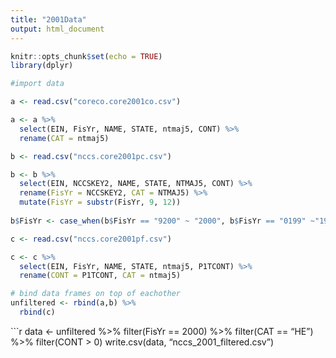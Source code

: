 ```yaml
---
title: "2001Data"
output: html_document
---
```


```r
knitr::opts_chunk$set(echo = TRUE)
library(dplyr)
```

```r
#import data

a <- read.csv("coreco.core2001co.csv")

a <- a %>%
  select(EIN, FisYr, NAME, STATE, ntmaj5, CONT) %>% 
  rename(CAT = ntmaj5)

b <- read.csv("nccs.core2001pc.csv")

b <- b %>% 
  select(EIN, NCCSKEY2, NAME, STATE, NTMAJ5, CONT) %>% 
  rename(FisYr = NCCSKEY2, CAT = NTMAJ5) %>% 
  mutate(FisYr = substr(FisYr, 9, 12))
  
b$FisYr <- case_when(b$FisYr == "9200" ~ "2000", b$FisYr == "0199" ~"1999", .default = b$FisYr)

c <- read.csv("nccs.core2001pf.csv") 

c <- c %>% 
  select(EIN, FisYr, NAME, STATE, ntmaj5, P1TCONT) %>% 
  rename(CONT = P1TCONT, CAT = ntmaj5)
```

```r
# bind data frames on top of eachother
unfiltered <- rbind(a,b) %>% 
  rbind(c)
```

```r
data <- unfiltered %>% filter(FisYr == 2000) %>% filter(CAT == "HE") %>% filter(CONT > 0)
write.csv(data, "nccs_2001_filtered.csv")
